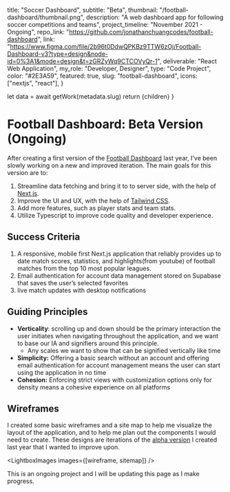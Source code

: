 
  title: "Soccer Dashboard",
  subtitle: "Beta",
  thumbnail: "/football-dashboard/thumbnail.png",
  description: "A web dashboard app for following soccer competitions and teams",
  project_timeline: "November 2021 - Ongoing",
  repo_link: "https://github.com/jonathanchuangcodes/football-dashboard",
  link: "https://www.figma.com/file/2b96t0DdwQPKBz9TTW6zOj/Football-Dashboard-v3?type=design&node-id=0%3A1&mode=design&t=zGRZyWq9CTCOVyQr-1",
  deliverable: "React Web Application",
  my_role: "Developer, Designer",
  type: "Code Project",
  color: "#2E3A59",
  featured: true,
  slug: "football-dashboard",
  icons: ["nextjs", "react"],
}

  let data = await getWork(metadata.slug)
  return <MdxLayout data={data}>{children}</MdxLayout>
}

# Football Dashboard: Beta Version (Ongoing)
After creating a first version of the [Football Dashboard](/works/football-dashboard-alpha) last year, I've been slowly working on a new and improved iteration.
The main goals for this version are to:

1. Streamline data fetching and bring it to to server side, with the help of [Next.js](https://nextjs.org/).
2. Improve the UI and UX, with the help of [Tailwind CSS](https://tailwindcss.com/).
3. Add more features, such as player stats and team stats.
4. Utilize Typescript to improve code quality and developer experience.

## Success Criteria

1. A responsive, mobile first Next.js application that reliably provides up to date match scores, statistics, and highlights(from youtube) of football matches from the top 10 most popular leagues.
2. Email authentication for account data management stored on Supabase that saves the user’s selected favorites
3. live match updates with desktop notifications

## Guiding Principles

- **Verticality**: scrolling up and down should be the primary interaction the user initiates when navigating throughout the application, and we want to base our IA and signifiers around this principle.
  - Any scales we want to show that can be signified vertically like time
- **Simplicity:** Offering a basic search without an account and offering email authentication for account management means the user can start using the application in no time
- **Cohesion:** Enforcing strict views with customization options only for density means a cohesive experience on all platforms

## Wireframes

I created some basic wireframes and a site map to help me visualize the layout of the application, and to help me plan out the components I would need to create. These designs are iterations of the [alpha version](/works/football-dashboard-alpha) I created last year that I wanted to improve upon.

<LightboxImages images={[wireframe, sitemap]} />


This is an ongoing project and I will be updating this page as I make progress.
